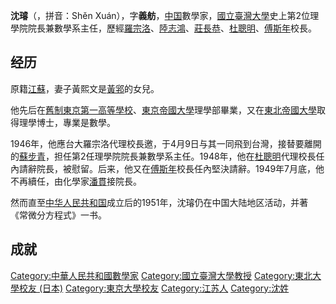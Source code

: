{{Unreferenced|time=2020-01-18T09:14:43+00:00}}
{{NoteTA|T=zh:沈璿;zh-hans:沈璿;1=zh:沈璿;zh-hans:沈璿;}}
'''沈璿'''（{{bd|1899年|11月15日|1983年|11月30日}}，拼音：Shěn Xuán），字'''義舫'''，[[中国|中国]]數學家，[[國立臺灣大學|國立臺灣大學]]史上第2位理學院院長兼數學系主任，歷經[[羅宗洛|羅宗洛]]、[[陸志鴻|陸志鴻]]、[[莊長恭|莊長恭]]、[[杜聰明|杜聰明]]、[[傅斯年|傅斯年]]校長。

==经历==
原籍[[江蘇|江蘇]]，妻子黃熙文是[[黃郛|黃郛]]的女兒。

他先后在[[舊制東京第一高等學校|舊制東京第一高等學校]]、[[東京帝國大學|東京帝國大學]]理學部畢業，又在[[東北帝國大學|東北帝國大學]]取得理學博士，專業是數學。

1946年，他應台大羅宗洛代理校長邀，于4月9日与其一同飛到台灣，接替要離開的[[蘇步青|蘇步青]]，担任第2任理學院院長兼數學系主任。1948年，他在[[杜聰明|杜聰明]]代理校長任內請辭院長，被慰留。后来，他又在[[傅斯年|傅斯年]]校長任內堅決請辭。1949年7月底，他不再續任，由化學家[[潘貫|潘貫]]接院長。

然而直至[[中华人民共和国|中华人民共和国]]成立后的1951年，沈璿仍在中国大陆地区活动，并著《常微分方程式》一书。

==成就==
{{expand section|time=2016-10-3}}

{{start box}}
{{succession box|[[蘇步青|蘇步青]]|[[潘貫|潘貫]]|[[國立臺灣大學|國立臺灣大學]]理學院院長|1946年4月 - 1949年7月}}
{{end box}}

{{DEFAULTSORT:Shen,Xuan}}
[[Category:中華人民共和國數學家|Category:中華人民共和國數學家]]
[[Category:國立臺灣大學教授|Category:國立臺灣大學教授]]
[[Category:東北大學校友_(日本)|Category:東北大學校友 (日本)]]
[[Category:東京大學校友|Category:東京大學校友]]
[[Category:江苏人|Category:江苏人]]
[[Category:沈姓|Category:沈姓]]
